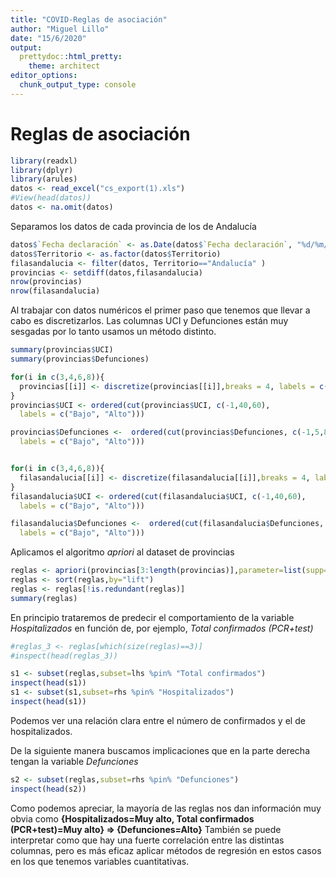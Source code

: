 ```yaml
---
title: "COVID-Reglas de asociación"
author: "Miguel Lillo"
date: "15/6/2020"
output: 
  prettydoc::html_pretty:
    theme: architect
editor_options: 
  chunk_output_type: console
---
```

# Reglas de asociación

```r
library(readxl)
library(dplyr)
library(arules)
datos <- read_excel("cs_export(1).xls")
#View(head(datos))
datos <- na.omit(datos)
```
Separamos los datos de cada provincia de los de Andalucía
```r
datos$`Fecha declaración` <- as.Date(datos$`Fecha declaración`, "%d/%m/%Y")
datos$Territorio <- as.factor(datos$Territorio)
filasandalucia <- filter(datos, Territorio=="Andalucía" )
provincias <- setdiff(datos,filasandalucia)
nrow(provincias)
nrow(filasandalucia)
```
Al trabajar con datos numéricos el primer paso que tenemos que llevar a cabo es discretizarlos. Las columnas UCI y Defunciones están muy sesgadas por lo tanto usamos un método distinto.
```r
summary(provincias$UCI)
summary(provincias$Defunciones)
```

```r
for(i in c(3,4,6,8)){
  provincias[[i]] <- discretize(provincias[[i]],breaks = 4, labels = c("Bajo","Normal","Alto","Muy alto"))  
}
provincias$UCI <- ordered(cut(provincias$UCI, c(-1,40,60),
  labels = c("Bajo", "Alto")))

provincias$Defunciones <-  ordered(cut(provincias$Defunciones, c(-1,5,80),
  labels = c("Bajo", "Alto")))


for(i in c(3,4,6,8)){
  filasandalucia[[i]] <- discretize(filasandalucia[[i]],breaks = 4, labels = c("Bajo","Normal","Alto","Muy alto"))  
}
filasandalucia$UCI <- ordered(cut(filasandalucia$UCI, c(-1,40,60),
  labels = c("Bajo", "Alto")))

filasandalucia$Defunciones <-  ordered(cut(filasandalucia$Defunciones, c(-1,5,80),
  labels = c("Bajo", "Alto")))
```

Aplicamos el algoritmo _apriori_ al dataset de provincias

```r
reglas <- apriori(provincias[3:length(provincias)],parameter=list(supp=0.05,conf=0.5, minlen=2))
reglas <- sort(reglas,by="lift")
reglas <- reglas[!is.redundant(reglas)]
summary(reglas)
```

En principio trataremos de predecir el comportamiento de la variable _Hospitalizados_ en función de, por ejemplo, _Total confirmados (PCR+test)_ 
```r
#reglas_3 <- reglas[which(size(reglas)==3)]
#inspect(head(reglas_3))

s1 <- subset(reglas,subset=lhs %pin% "Total confirmados")
inspect(head(s1))
s1 <- subset(s1,subset=rhs %pin% "Hospitalizados")
inspect(head(s1))
```

Podemos ver una relación clara entre el número de confirmados y el de hospitalizados.

De la siguiente manera buscamos implicaciones que en la parte derecha tengan la variable _Defunciones_
```r
s2 <- subset(reglas,subset=rhs %pin% "Defunciones")
inspect(head(s2))
```

Como podemos apreciar, la mayoría de las reglas nos dan información muy obvia como **{Hospitalizados=Muy alto, Total confirmados (PCR+test)=Muy alto} => {Defunciones=Alto}**
También se puede interpretar como que hay una fuerte correlación entre las distintas columnas, pero es más eficaz aplicar métodos de regresión en estos casos en los que tenemos variables cuantitativas.







